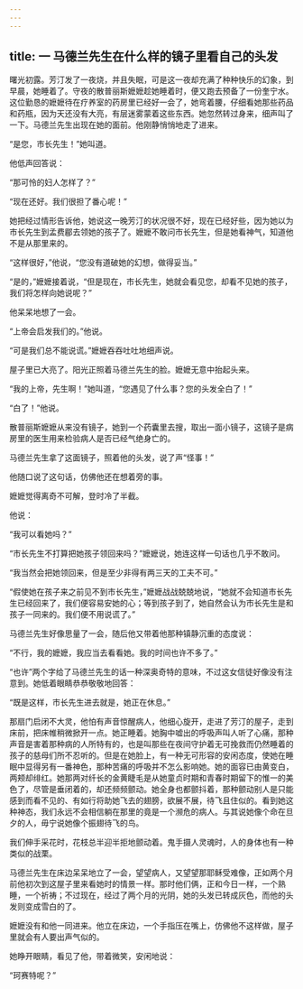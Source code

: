 ```yaml
---
---
---
```

title: 一 马德兰先生在什么样的镜子里看自己的头发
---




曙光初露。芳汀发了一夜烧，并且失眠，可是这一夜却充满了种种快乐的幻象，到早晨，她睡着了。守夜的散普丽斯嬷嬷趁她睡着时，便又跑去预备了一份奎宁水。这位勤恳的嬷嬷待在疗养室的药房里已经好一会了，她弯着腰，仔细看她那些药品和药瓶，因为天还没有大亮，有层迷雾蒙着这些东西。她忽然转过身来，细声叫了一下。马德兰先生出现在她的面前。他刚静悄悄地走了进来。

“是您，市长先生！”她叫道。

他低声回答说：

“那可怜的妇人怎样了？”

“现在还好。我们很担了番心呢！”

她把经过情形告诉他，她说这一晚芳汀的状况很不好，现在已经好些，因为她以为市长先生到孟费郿去领她的孩子了。嬷嬷不敢问市长先生，但是她看神气，知道他不是从那里来的。

“这样很好，”他说，“您没有道破她的幻想，做得妥当。”

“是的，”嬷嬷接着说，“但是现在，市长先生，她就会看见您，却看不见她的孩子，我们将怎样向她说呢？”

他呆呆地想了一会。

“上帝会启发我们的。”他说。

“可是我们总不能说谎。”嬷嬷吞吞吐吐地细声说。

屋子里已大亮了。阳光正照着马德兰先生的脸。嬷嬷无意中抬起头来。

“我的上帝，先生啊！”她叫道，“您遇见了什么事？您的头发全白了！”

“白了！”他说。

散普丽斯嬷嬷从来没有镜子，她到一个药囊里去搜，取出一面小镜子，这镜子是病房里的医生用来检验病人是否已经气绝身亡的。

马德兰先生拿了这面镜子，照着他的头发，说了声“怪事！”

他随口说了这句话，仿佛他还在想着旁的事。

嬷嬷觉得离奇不可解，登时冷了半截。

他说：

“我可以看她吗？”

“市长先生不打算把她孩子领回来吗？”嬷嬷说，她连这样一句话也几乎不敢问。

“我当然会把她领回来，但是至少非得有两三天的工夫不可。”

“假使她在孩子来之前见不到市长先生，”嬷嬷战战兢兢地说，“她就不会知道市长先生已经回来了，我们便容易安她的心；等到孩子到了，她自然会认为市长先生是和孩子一同来的。我们便不用说谎了。”

马德兰先生好像思量了一会，随后他又带着他那种镇静沉重的态度说：

“不行，我的嬷嬷，我应当去看看她。我的时间也许不多了。”

“也许”两个字给了马德兰先生的话一种深奥奇特的意味，不过这女信徒好像没有注意到。她低着眼睛恭恭敬敬地回答：

“既是这样，市长先生进去就是，她正在休息。”

那扇门启闭不大灵，他怕有声音惊醒病人，他细心旋开，走进了芳汀的屋子，走到床前，把床帷稍微掀开一点。她正睡着。她胸中嘘出的呼吸声叫人听了心痛，那种声音是害着那种病的人所特有的，也是叫那些在夜间守护着无可挽救而仍然睡着的孩子的慈母们所不忍听的。但是在她脸上，有一种无可形容的安闲态度，使她在睡眠中显得另有一番神色，那种苦痛的呼吸并不怎么影响她。她的面容已由黄变白，两颊却绯红。她那两对纤长的金黄睫毛是从她童贞时期和青春时期留下的惟一的美色了，尽管是垂闭着的，却还频频颤动。她全身也都颤抖着，那种颤动别人是只能感到而看不见的、有如行将助她飞去的翅膀，欲展不展，待飞且住似的。看到她这种神态，我们永远不会相信躺在那里的竟是一个濒危的病人。与其说她像个命在旦夕的人，毋宁说她像个振翅待飞的鸟。

我们伸手采花时，花枝总半迎半拒地颤动着。鬼手摄人灵魂时，人的身体也有一种类似的战栗。

马德兰先生在床边呆呆地立了一会，望望病人，又望望那耶稣受难像，正如两个月前他初次到这屋子里来看她时的情景一样。那时他们俩，正和今日一样，一个熟睡，一个祈祷；不过现在，经过了两个月的光阴，她的头发已转成灰色，而他的头发则变成雪白的了。

嬷嬷没有和他一同进来。他立在床边，一个手指压在嘴上，仿佛他不这样做，屋子里就会有人要出声气似的。

她睁开眼睛，看见了他，带着微笑，安闲地说：

“珂赛特呢？”